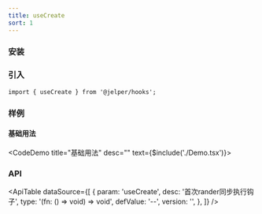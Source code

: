 ```yaml
---
title: useCreate
sort: 1
---
```



### 安装

<ImportTabs name="@jelper/hooks" />

### 引入

``` tsx
import { useCreate } from '@jelper/hooks';
```

### 样例

#### 基础用法

<CodeDemo title="基础用法" desc="" text={$include('./Demo.tsx')}><Demo /></CodeDemo>

### API

<ApiTable
  dataSource={[
    {
      param: 'useCreate',
      desc: '首次rander同步执行钩子',
      type: '(fn: () => void) => void',
      defValue: '--',
      version: '',
    },
  ]}
/>
